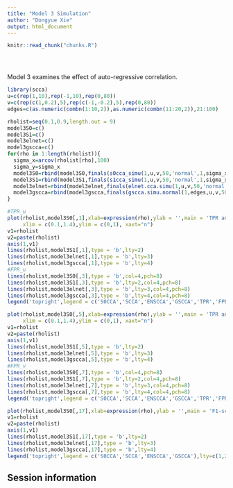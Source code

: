 ```yaml
---
title: "Model 3 Simulation"
author: "Dongyue Xie"
output: html_document
---
```


<!-- The file analysis/chunks.R contains chunks that define default settings
shared across the workflowr files. -->
```r
knitr::read_chunk("chunks.R")
```

<!-- Update knitr chunk options -->
```r
```

<!-- Insert the date the file was last updated -->
```r
```

<!-- Insert the code version (Git commit SHA1) if Git repository exists and R
 package git2r is installed -->
```r
```

<!-- Add your analysis here -->

Model 3 examines the effect of auto-regressive correlation.
```r
library(scca)
u=c(rep(1,10),rep(-1,10),rep(0,80))
v=c(rep(c(1,0.2),5),rep(c(-1,-0.2),5),rep(0,80))
edges=c(as.numeric(combn(1:10,2)),as.numeric(combn(11:20,2)),21:100)

rholist=seq(0.1,0.9,length.out = 9)
model3S0=c()
model3S1=c()
model3elnet=c()
model3gscca=c()
for(rho in 1:length(rholist)){
  sigma_x=arcov(rholist[rho],100)
  sigma_y=sigma_x
  model3S0=rbind(model3S0,finals(s0cca_simu(1,u,v,50,'normal',1,sigma_x,sigma_y)))
  model3S1=rbind(model3S1,finals(s1cca_simu(1,u,v,50,'normal',1,sigma_x,sigma_y)))
  model3elnet=rbind(model3elnet,finals(elnet.cca.simu(1,u,v,50,'normal',1,sigma_x,sigma_y)))
  model3gscca=rbind(model3gscca,finals(gscca.simu.normal(1,edges,u,v,50,'normal',1,sigma_x,sigma_y)))
}

#TPR_u
plot(rholist,model3S0[,1],xlab=expression(rho),ylab = '',main = 'TPR and FPR for selecting X',type = 'b',
     xlim = c(0.1,1.4),ylim = c(0,1), xaxt="n")
v1=rholist
v2=paste(rholist)
axis(1,v1)
lines(rholist,model3S1[,1],type = 'b',lty=2)
lines(rholist,model3elnet[,1],type = 'b',lty=3)
lines(rholist,model3gscca[,1],type = 'b',lty=4)
#FPR_u
lines(rholist,model3S0[,3],type = 'b',col=4,pch=8)
lines(rholist,model3S1[,3],type = 'b',lty=2,col=4,pch=8)
lines(rholist,model3elnet[,3],type = 'b',lty=3,col=4,pch=8)
lines(rholist,model3gscca[,3],type = 'b',lty=4,col=4,pch=8)
legend('topright',legend = c('S0CCA','SCCA','ENSCCA','GSCCA','TPR','FPR'),lty=c(1,2,3,4,NA,NA),pch=c(NA,NA,NA,NA,1,8),col = c(1,1,1,1,1,4))
```

```r
plot(rholist,model3S0[,5],xlab=expression(rho),ylab = '',main = 'TPR and FPR for selecting Y',type = 'b',
     xlim = c(0.1,1.4),ylim = c(0,1), xaxt="n")
v1=rholist
v2=paste(rholist)
axis(1,v1)
lines(rholist,model3S1[,5],type = 'b',lty=2)
lines(rholist,model3elnet[,5],type = 'b',lty=3)
lines(rholist,model3gscca[,5],type = 'b',lty=4)
#FPR_v
lines(rholist,model3S0[,7],type = 'b',col=4,pch=8)
lines(rholist,model3S1[,7],type = 'b',lty=2,col=4,pch=8)
lines(rholist,model3elnet[,7],type = 'b',lty=3,col=4,pch=8)
lines(rholist,model3gscca[,7],type = 'b',lty=4,col=4,pch=8)
legend('topright',legend = c('S0CCA','SCCA','ENSCCA','GSCCA','TPR','FPR'),lty=c(1,2,3,4,NA,NA),pch=c(NA,NA,NA,NA,1,8),col = c(1,1,1,1,1,4))
```

```r
plot(rholist,model3S0[,17],xlab=expression(rho),ylab = '',main = 'F1-score',type = 'b',xlim = c(0.1,1.4),ylim = c(0,1), xaxt="n")
v1=rholist
v2=paste(rholist)
axis(1,v1)
lines(rholist,model3S1[,17],type = 'b',lty=2)
lines(rholist,model3elnet[,17],type = 'b',lty=3)
lines(rholist,model3gscca[,17],type = 'b',lty=4)
legend('topright',legend = c('S0CCA','SCCA','ENSCCA','GSCCA'),lty=c(1,2,3,4))
```
## Session information

<!-- Insert the session information into the document -->
```r
```

